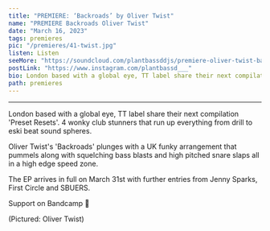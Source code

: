 ---
title: "PREMIERE: ‘Backroads’ by Oliver Twist"
name: "PREMIERE Backroads Oliver Twist"
date: "March 16, 2023"
tags: premieres
pic: "/premieres/41-twist.jpg"
listen: Listen
seeMore: "https://soundcloud.com/plantbassddjs/premiere-oliver-twist-backroads"
postLink: "https://www.instagram.com/plantbassd___"
bio: London based with a global eye, TT label share their next compilation 'Preset Resets'. 4 wonky club stunners that run up everything from drill to eski beat sound spheres.
path: premieres
---

<SoundCloud
  url="https://soundcloud.com/plantbassddjs/premiere-oliver-twist-backroads"
  name="Backroads"
/>

<hr />

London based with a global eye, TT label share their next compilation 'Preset Resets'. 4 wonky club stunners that run up everything from drill to eski beat sound spheres.

Oliver Twist's 'Backroads' plunges with a UK funky arrangement that pummels along with squelching bass blasts and high pitched snare slaps all in a high edge speed zone.

The EP arrives in full on March 31st with further entries from Jenny Sparks, First Circle and SBUERS.

Support <HoverLink url="tobagotracks.bandcamp.com/music" name="Oliver Twist" external /> on Bandcamp 🌱

<Picture src="/premieres/40-oliver.jpg" alt="oliver twist cover pic" size={1200} />
<p className="smallText">(Pictured: Oliver Twist)</p>
